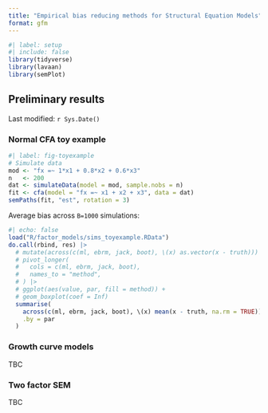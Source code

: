 ```yaml
---
title: "Empirical bias reducing methods for Structural Equation Models"
format: gfm
---
```


```r
#| label: setup
#| include: false
library(tidyverse)
library(lavaan)
library(semPlot)
```

## Preliminary results

Last modified: `r Sys.Date()`

### Normal CFA toy example

```r
#| label: fig-toyexample
# Simulate data
mod <- "fx =~ 1*x1 + 0.8*x2 + 0.6*x3"
n   <- 200
dat <- simulateData(model = mod, sample.nobs = n)
fit <- cfa(model = "fx =~ x1 + x2 + x3", data = dat)
semPaths(fit, "est", rotation = 3)
```

Average bias across `B=1000` simulations:

```r
#| echo: false
load("R/factor_models/sims_toyexample.RData")
do.call(rbind, res) |>
  # mutate(across(c(ml, ebrm, jack, boot), \(x) as.vector(x - truth))) |>
  # pivot_longer(
  #   cols = c(ml, ebrm, jack, boot),
  #   names_to = "method",
  # ) |>
  # ggplot(aes(value, par, fill = method)) +
  # geom_boxplot(coef = Inf)
  summarise(
    across(c(ml, ebrm, jack, boot), \(x) mean(x - truth, na.rm = TRUE)),
    .by = par
  )
```

### Growth curve models

TBC

### Two factor SEM

TBC

